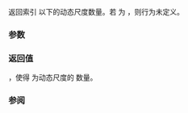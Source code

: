 {{cpp/container/mdspan/extents/title|''dynamic-index''}}
{{cpp/container/mdspan/extents/navbar}}
{{ddcl|since=c++23|notes={{mark expos}}|
private:
    static constexpr auto /*dynamic-index*/( rank_type i ) noexcept;
}}

返回索引 {{c|i}} 以下的动态尺度数量。若 {{c|1=i &lt;= rank()}} 为 {{c/core|false}}，则行为未定义。

===参数===
{{par begin}}
{{par|i|索引}}
{{par end}}

===返回值===
{{tt|r &lt; i}}，使得 {{tti|E{{sub|r}}}} 为动态尺度的 {{tti|E{{sub|r}}}} 数量。

===参阅===
{{todo}}

{{langlinks|de|en|es|ja|ru}}